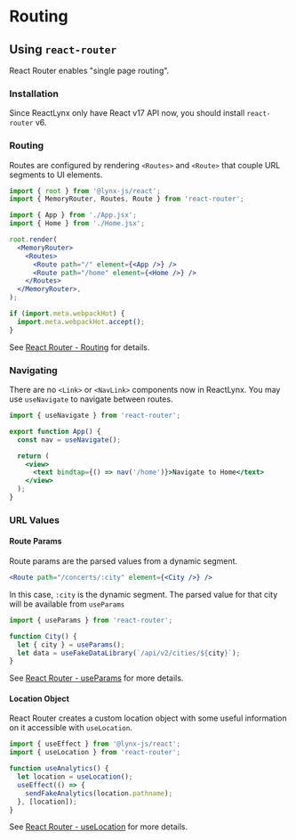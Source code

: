 
# Routing

## Using `react-router`

React Router enables "single page routing".

### Installation

Since ReactLynx only have React v17 API now, you should install `react-router` v6.

<PackageManagerTabs command="install react-router@6" />

### Routing

Routes are configured by rendering `<Routes>` and `<Route>` that couple URL segments to UI elements.

```jsx
import { root } from '@lynx-js/react';
import { MemoryRouter, Routes, Route } from 'react-router';

import { App } from './App.jsx';
import { Home } from './Home.jsx';

root.render(
  <MemoryRouter>
    <Routes>
      <Route path="/" element={<App />} />
      <Route path="/home" element={<Home />} />
    </Routes>
  </MemoryRouter>,
);

if (import.meta.webpackHot) {
  import.meta.webpackHot.accept();
}
```

See [React Router - Routing](https://reactrouter.com/start/library/routing) for details.

### Navigating

There are no `<Link>` or `<NavLink>` components now in ReactLynx.
You may use `useNavigate` to navigate between routes.

```jsx
import { useNavigate } from 'react-router';

export function App() {
  const nav = useNavigate();

  return (
    <view>
      <text bindtap={() => nav('/home')}>Navigate to Home</text>
    </view>
  );
}
```

### URL Values

#### Route Params

Route params are the parsed values from a dynamic segment.

```jsx
<Route path="/concerts/:city" element={<City />} />
```

In this case, `:city` is the dynamic segment. The parsed value for that city will be available from `useParams`

```jsx
import { useParams } from 'react-router';

function City() {
  let { city } = useParams();
  let data = useFakeDataLibrary(`/api/v2/cities/${city}`);
}
```

See [React Router - useParams](https://reactrouter.com/6.28.1/hooks/use-params) for more details.

#### Location Object

React Router creates a custom location object with some useful information on it accessible with `useLocation`.

```js
import { useEffect } from '@lynx-js/react';
import { useLocation } from 'react-router';

function useAnalytics() {
  let location = useLocation();
  useEffect(() => {
    sendFakeAnalytics(location.pathname);
  }, [location]);
}
```

See [React Router - useLocation](https://reactrouter.com/6.28.1/hooks/use-location) for more details.
